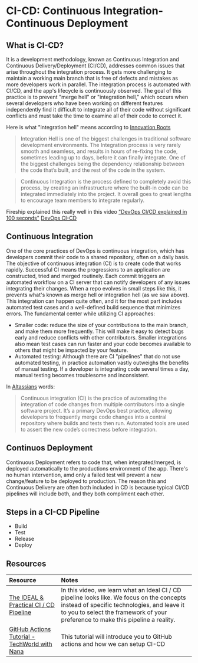 # CI-CD: Continuous Integration-Continuous Deployment

## What is CI-CD?

It is a development methodology, known as Continuous Integration and Continuous Delivery/Deployment (CI/CD), addresses common issues that arise throughout the integration process. It gets more challenging to maintain a working main branch that is free of defects and mistakes as more developers work in parallel. The integration process is automated with CI/CD, and the app's lifecycle is continuously observed. The goal of this practice is to prevent "merge hell" or "integration hell," which occurs when several developers who have been working on different features independently find it difficult to integrate all of their code without significant conflicts and must take the time to examine all of their code to correct it.

Here is what "integration hell" means according to [Innovation Roots](https://innoroo.com/blog/2018/03/19/integration-hell-glossary/)
> Integration Hell is one of the biggest challenges in traditional software development environments. The Integration process is very rarely smooth and seamless, and results in hours of re-fixing the code, sometimes leading up to days, before it can finally integrate. One of the biggest challenges being the dependency relationship between the code that’s built, and the rest of the code in the system.

> Continuous Integration is the process defined to completely avoid this process, by creating an infrastructure where the built-in code can be integrated immediately into the project. It overall goes to great lengths to encourage team members to integrate regularly.

Fireship explained this really well in this video ["DevOps CI/CD explained in 100 seconds"](https://youtu.be/scEDHsr3APg)
[DevOps CI-CD](https://youtu.be/scEDHsr3APg ':include :type=iframe width=100% height=400px')

## Continuous Integration

One of the core practices of DevOps is continuous integration, which has developers commit their code to a shared repository, often on a daily basis. The objective of continuous integration (CI) is to create code that works rapidly. Successful CI means the progressions to an application are constructed, tried and merged routinely. Each commit triggers an automated workflow on a CI server that can notify developers of any issues integrating their changes. When a repo evolves in small steps like this, it prevents what's known as merge hell or integration hell (as we saw above). This integration can happen quite often, and it for the most part includes automated test cases and a well-defined build sequence that minimizes errors. The fundamental center while utilizing CI approaches:

- Smaller code: reduce the size of your contributions to the main branch, and make them more frequently. This will make it easy to detect bugs early and reduce conflicts with other contributors. Smaller integrations also mean test cases can run faster and your code becomes available to others that might be impacted by your feature.
- Automated testing: Although there are CI "pipelines" that do not use automated testing, in practice automation vastly outweighs the benefits of manual testing. If a developer is integrating code several times a day, manual testing becomes troublesome and inconsistent.

In [Altassians](https://www.atlassian.com/continuous-delivery/continuous-integration) words:
> Continuous integration (CI) is the practice of automating the integration of code changes from multiple contributors into a single software project. It’s a primary DevOps best practice, allowing developers to frequently merge code changes into a central repository where builds and tests then run. Automated tools are used to assert the new code’s correctness before integration.

## Continuos Deployment

Continuous Deployment refers to code that, when integrated/merged, is deployed automatically to the productions environment of the app. There's no human intervention, amd only a failed test will prevent a new change/feature to be deployed to production. The reason this and Continuous Delivery are often both included in CD is because typical CI/CD pipelines will include both, and they both compliment each other.

## Steps in a CI-CD Pipeline

- Build
- Test
- Release
- Deploy

## Resources

| Resource                                                            | Notes                                                                                       |
| :------------------------------------------------------------------ | :----------------------------------------------------------------------------------------- |
| [The IDEAL & Practical CI / CD Pipeline](https://youtu.be/OPwU3UWCxhw)| In this video, we learn what an Ideal CI / CD pipeline looks like. We focus on the concepts instead of specific technologies, and leave it to you to select the framework of your preference to make this pipeline a reality.
| [GitHub Actions Tutorial - TechWorld with Nana](https://youtu.be/R8_veQiYBjI)|  This tutorial will introduce you to GitHub actions and how we can setup CI-CD

